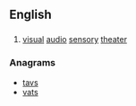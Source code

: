 {{wikipedia}}
{{also|vast|väst}}
==English==

==={{initialism-old|en}}===
{{en-initialism}}

# [[visual]] [[audio]] [[sensory]] [[theater]]

===Anagrams===
* [[tavs#English|tavs]]
* [[vats#English|vats]]